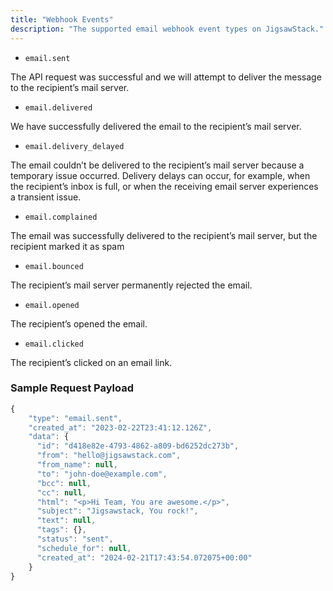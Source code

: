 ```yaml
---
title: "Webhook Events"
description: "The supported email webhook event types on JigsawStack."
---
```


- `email.sent`

The API request was successful and we will attempt to deliver the message to the recipient’s mail server.

- `email.delivered`

We have successfully delivered the email to the recipient’s mail server.

- `email.delivery_delayed`

The email couldn’t be delivered to the recipient’s mail server because a temporary issue occurred. Delivery delays can occur, for example, when the recipient’s inbox is full, or when the receiving email server experiences a transient issue.

- `email.complained`

The email was successfully delivered to the recipient’s mail server, but the recipient marked it as spam

- `email.bounced`

The recipient’s mail server permanently rejected the email.

- `email.opened`

The recipient’s opened the email.

- `email.clicked`

The recipient’s clicked on an email link.

### Sample Request Payload

```javascript
{
    "type": "email.sent",
    "created_at": "2023-02-22T23:41:12.126Z",
    "data": {
      "id": "d418e82e-4793-4862-a809-bd6252dc273b",
      "from": "hello@jigsawstack.com",
      "from_name": null,
      "to": "john-doe@example.com",
      "bcc": null,
      "cc": null,
      "html": "<p>Hi Team, You are awesome.</p>",
      "subject": "Jigsawstack, You rock!",
      "text": null,
      "tags": {},
      "status": "sent",
      "schedule_for": null,
      "created_at": "2024-02-21T17:43:54.072075+00:00"
    }
}
```
